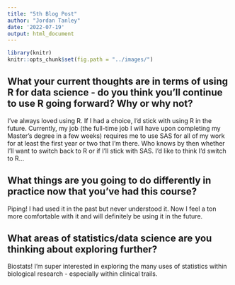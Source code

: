 ```yaml
---
title: "5th Blog Post"
author: "Jordan Tanley"
date: '2022-07-19'
output: html_document
---
```


```r
library(knitr)
knitr::opts_chunk$set(fig.path = "../images/")
```


## What your current thoughts are in terms of using R for data science - do you think you'll continue to use R going forward?  Why or why not?

I've always loved using R. If I had a choice, I'd stick with using R in the future. Currently, my job (the full-time job I will have upon completing my Master's degree in a few weeks) requires me to use SAS for all of my work for at least the first year or two that I'm there. Who knows by then whether I'll want to switch back to R or if I'll stick with SAS. I'd like to think I'd switch to R... 

## What things are you going to do differently in practice now that you've had this course?

Piping! I had used it in the past but never understood it. Now I feel a ton more comfortable with it and will definitely be using it in the future. 

## What areas of statistics/data science are you thinking about exploring further?

Biostats! I'm super interested in exploring the many uses of statistics within biological research - especially within clinical trails. 
